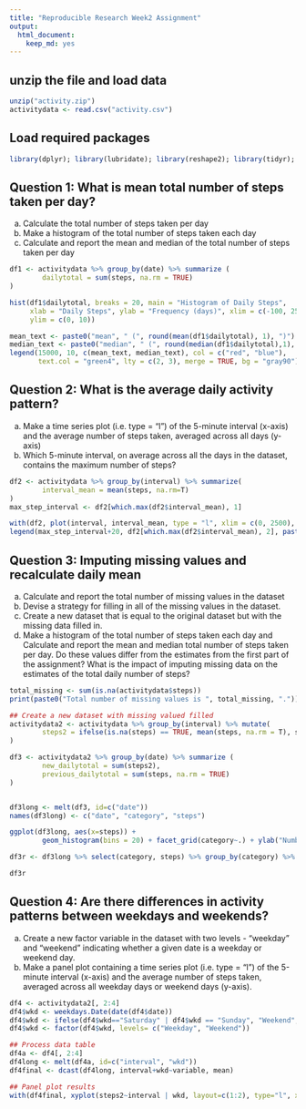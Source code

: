 ```yaml
---
title: "Reproducible Research Week2 Assignment"
output: 
  html_document: 
    keep_md: yes
---
```


## unzip the file and load data

```r
unzip("activity.zip")
activitydata <- read.csv("activity.csv")
```

## Load required packages

```r
library(dplyr); library(lubridate); library(reshape2); library(tidyr); library(ggplot2); library(lattice)
```

## Question 1: What is mean total number of steps taken per day?
a. Calculate the total number of steps taken per day
b. Make a histogram of the total number of steps taken each day
c. Calculate and report the mean and median of the total number of steps taken per day

```r
df1 <- activitydata %>% group_by(date) %>% summarize (
        dailytotal = sum(steps, na.rm = TRUE)
)

hist(df1$dailytotal, breaks = 20, main = "Histogram of Daily Steps",
     xlab = "Daily Steps", ylab = "Frequency (days)", xlim = c(-100, 25000),
     ylim = c(0, 10))

mean_text <- paste0("mean", " (", round(mean(df1$dailytotal), 1), ")")
median_text <- paste0("median", " (", round(median(df1$dailytotal),1), ")")
legend(15000, 10, c(mean_text, median_text), col = c("red", "blue"),
       text.col = "green4", lty = c(2, 3), merge = TRUE, bg = "gray90")

```

## Question 2: What is the average daily activity pattern?
a. Make a time series plot (i.e. type = "l") of the 5-minute interval (x-axis) and the average number of steps taken, averaged across all days (y-axis)
b. Which 5-minute interval, on average across all the days in the dataset, contains the maximum number of steps?

```r
df2 <- activitydata %>% group_by(interval) %>% summarize(
        interval_mean = mean(steps, na.rm=T)
)
max_step_interval <- df2[which.max(df2$interval_mean), 1]

with(df2, plot(interval, interval_mean, type = "l", xlim = c(0, 2500), main="Daily Activity Pattern"))
legend(max_step_interval+20, df2[which.max(df2$interval_mean), 2], paste0("Interval with maximum steps is ", max_step_interval), lty = 2, bty = "n")

```

## Question 3: Imputing missing values and recalculate daily mean
a. Calculate and report the total number of missing values in the dataset
b. Devise a strategy for filling in all of the missing values in the dataset.
c. Create a new dataset that is equal to the original dataset but with the missing data filled in.
d. Make a histogram of the total number of steps taken each day and Calculate and report the mean and median total number of steps taken per day. Do these values differ from the estimates from the first part of the assignment? What is the impact of imputing missing data on the estimates of the total daily number of steps?

```r
total_missing <- sum(is.na(activitydata$steps))
print(paste0("Total number of missing values is ", total_missing, "."))

## Create a new dataset with missing valued filled
activitydata2 <- activitydata %>% group_by(interval) %>% mutate(
        steps2 = ifelse(is.na(steps) == TRUE, mean(steps, na.rm = T), steps)
)

df3 <- activitydata2 %>% group_by(date) %>% summarize (
        new_dailytotal = sum(steps2),
        previous_dailytotal = sum(steps, na.rm = TRUE)
)


df3long <- melt(df3, id=c("date"))
names(df3long) <- c("date", "category", "steps")

ggplot(df3long, aes(x=steps)) + 
        geom_histogram(bins = 20) + facet_grid(category~.) + ylab("Number of days")

df3r <- df3long %>% select(category, steps) %>% group_by(category) %>% summarize_all(funs(mean, median))%>%data.frame()

df3r

```

## Question 4: Are there differences in activity patterns between weekdays and weekends?
a. Create a new factor variable in the dataset with two levels - "weekday" and "weekend" indicating whether a given date is a weekday or weekend day.
b. Make a panel plot containing a time series plot (i.e. type = "l") of the 5-minute interval (x-axis) and the average number of steps taken, averaged across all weekday days or weekend days (y-axis). 

```r
df4 <- activitydata2[, 2:4]
df4$wkd <- weekdays.Date(date(df4$date))
df4$wkd <- ifelse(df4$wkd=="Saturday" | df4$wkd == "Sunday", "Weekend", "Weekday")
df4$wkd <- factor(df4$wkd, levels= c("Weekday", "Weekend"))

## Process data table
df4a <- df4[, 2:4]
df4long <- melt(df4a, id=c("interval", "wkd"))
df4final <- dcast(df4long, interval+wkd~variable, mean)

## Panel plot results
with(df4final, xyplot(steps2~interval | wkd, layout=c(1:2), type="l", xlab = "Interval", ylab = "Average Steps", main = "Weekend and Weekday Activity Comparison"))
```